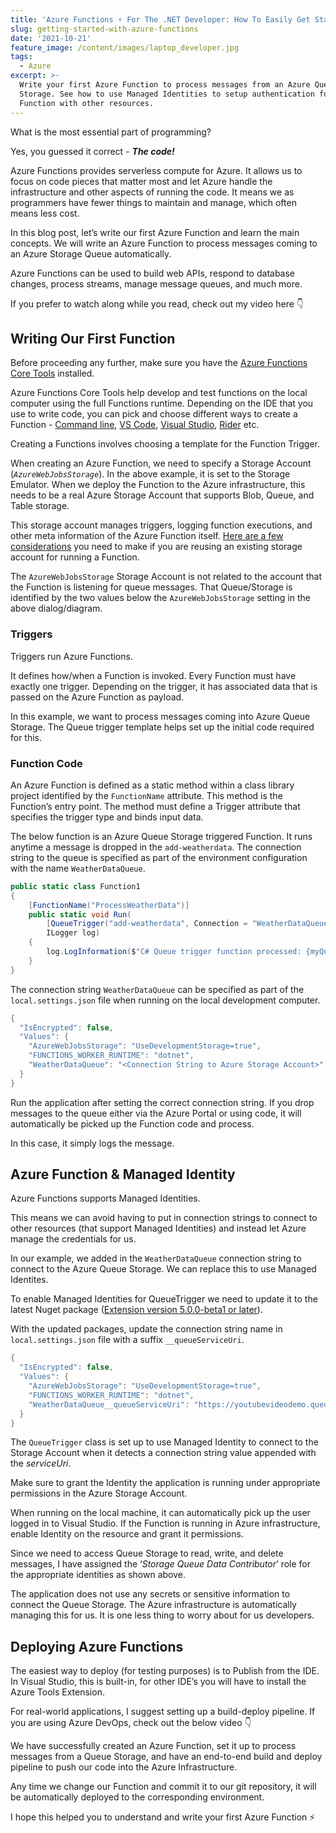 ```yaml
---
title: 'Azure Functions ⚡ For The .NET Developer: How To Easily Get Started'
slug: getting-started-with-azure-functions
date: '2021-10-21'
feature_image: /content/images/laptop_developer.jpg
tags:
  - Azure
excerpt: >-
  Write your first Azure Function to process messages from an Azure Queue
  Storage. See how to use Managed Identities to setup authentication for Azure
  Function with other resources.
---
```

What is the most essential part of programming?

Yes, you guessed it correct - _**The code!**_

Azure Functions provides serverless compute for Azure. It allows us to focus on code pieces that matter most and let Azure handle the infrastructure and other aspects of running the code. It means we as programmers have fewer things to maintain and manage, which often means less cost.

In this blog post, let’s write our first Azure Function and learn the main concepts. We will write an Azure Function to process messages coming to an Azure Storage Queue automatically.

Azure Functions can be used to build web APIs, respond to database changes, process streams, manage message queues, and much more.

If you prefer to watch along while you read, check out my video here 👇

<EmbedCard src="https://www.youtube.com/embed/27OUTVdK2_0" />

## Writing Our First Function

Before proceeding any further, make sure you have the [Azure Functions Core Tools](https://docs.microsoft.com/en-us/azure/azure-functions/functions-run-local?WT.mc_id=AZ-MVP-5003875) installed.

Azure Functions Core Tools help develop and test functions on the local computer using the full Functions runtime. Depending on the IDE that you use to write code, you can pick and choose different ways to create a Function - [Command line](https://docs.microsoft.com/en-us/azure/azure-functions/create-first-function-cli-csharp?WT.mc_id=AZ-MVP-5003875), [VS Code](https://docs.microsoft.com/en-us/azure/azure-functions/create-first-function-vs-code-csharp?WT.mc_id=AZ-MVP-5003875), [Visual Studio](https://docs.microsoft.com/en-us/azure/azure-functions/functions-create-your-first-function-visual-studio?WT.mc_id=AZ-MVP-5003875), [Rider](https://blog.jetbrains.com/dotnet/2019/05/09/building-azure-functions-sql-database-improvements-azure-toolkit-rider-2019-1/) etc.

Creating a Functions involves choosing a template for the Function Trigger.

<ImageCard src="/content/images/azure_function_create_new.jpg" alt="Visual Studio Azure Function Template" />

When creating an Azure Function, we need to specify a Storage Account (_`AzureWebJobsStorage`_). In the above example, it is set to the Storage Emulator. When we deploy the Function to the Azure infrastructure, this needs to be a real Azure Storage Account that supports Blob, Queue, and Table storage.

This storage account manages triggers, logging function executions, and other meta information of the Azure Function itself. [Here are a few considerations](https://docs.microsoft.com/en-us/azure/azure-functions/storage-considerations?WT.mc_id=AZ-MVP-5003875) you need to make if you are reusing an existing storage account for running a Function.

The `AzureWebJobsStorage` Storage Account is not related to the account that the Function is listening for queue messages. That Queue/Storage is identified by the two values below the `AzureWebJobsStorage` setting in the above dialog/diagram.

### Triggers

Triggers run Azure Functions.

It defines how/when a Function is invoked. Every Function must have exactly one trigger. Depending on the trigger, it has associated data that is passed on the Azure Function as payload.

In this example, we want to process messages coming into Azure Queue Storage. The Queue trigger template helps set up the initial code required for this.

### Function Code

An Azure Function is defined as a static method within a class library project identified by the `FunctionName` attribute. This method is the Function’s entry point. The method must define a Trigger attribute that specifies the trigger type and binds input data.

The below function is an Azure Queue Storage triggered Function. It runs anytime a message is dropped in the `add-weatherdata`. The connection string to the queue is specified as part of the environment configuration with the name `WeatherDataQueue`.

```csharp
public static class Function1
{
    [FunctionName("ProcessWeatherData")]
    public static void Run(
        [QueueTrigger("add-weatherdata", Connection = "WeatherDataQueue")]string myQueueItem, 
        ILogger log)
    {
        log.LogInformation($"C# Queue trigger function processed: {myQueueItem}");
    }
}

```

The connection string `WeatherDataQueue` can be specified as part of the `local.settings.json` file when running on the local development computer.

```csharp
{
  "IsEncrypted": false,
  "Values": {
    "AzureWebJobsStorage": "UseDevelopmentStorage=true",
    "FUNCTIONS_WORKER_RUNTIME": "dotnet",
    "WeatherDataQueue": "<Connection String to Azure Storage Account>"
  }
}

```

Run the application after setting the correct connection string. If you drop messages to the queue either via the Azure Portal or using code, it will automatically be picked up the Function code and process.

In this case, it simply logs the message.

<ImageCard src="/content/images/azure_function_processing.jpg" alt="Azure Function Local Application Console" />

## Azure Function & Managed Identity

Azure Functions supports Managed Identities.

This means we can avoid having to put in connection strings to connect to other resources (that support Managed Identities) and instead let Azure manage the credentials for us.

<BookmarkCard href="/blog/defaultazurecredential-from-azure-sdk" title="DefaultAzureCredential: Unifying How We Get Azure AD Token" description="Azure Identity library provides Azure Active Directory token authentication support across the Azure SDK" icon="/favicon.ico" />

In our example, we added in the `WeatherDataQueue` connection string to connect to the Azure Queue Storage. We can replace this to use Managed Identites.

To enable Managed Identities for QueueTrigger we need to update it to the latest Nuget package ([Extension version 5.0.0-beta1 or later](https://docs.microsoft.com/en-us/azure/azure-functions/functions-bindings-storage-queue?WT.mc_id=AZ-MVP-5003875#storage-extension-5x-and-higher)).

With the updated packages, update the connection string name in `local.settings.json` file with a suffix `__queueServiceUri`.

```csharp
{
  "IsEncrypted": false,
  "Values": {
    "AzureWebJobsStorage": "UseDevelopmentStorage=true",
    "FUNCTIONS_WORKER_RUNTIME": "dotnet",
    "WeatherDataQueue__queueServiceUri": "https://youtubevideodemo.queue.core.windows.net/"
  }
}

```

The `QueueTrigger` class is set up to use Managed Identity to connect to the Storage Account when it detects a connection string value appended with the _serviceUri_.

Make sure to grant the Identity the application is running under appropriate permissions in the Azure Storage Account.

When running on the local machine, it can automatically pick up the user logged in to Visual Studio. If the Function is running in Azure infrastructure, enable Identity on the resource and grant it permissions.

<ImageCard src="/content/images/azure_function_iam_role_assignments.jpg" alt="Azure Function Role Assignment For Managed Identity" />

Since we need to access Queue Storage to read, write, and delete messages, I have assigned the ‘_Storage Queue Data Contributor_’ role for the appropriate identities as shown above.

The application does not use any secrets or sensitive information to connect the Queue Storage. The Azure infrastructure is automatically managing this for us. It is one less thing to worry about for us developers.

## Deploying Azure Functions

The easiest way to deploy (for testing purposes) is to Publish from the IDE. In Visual Studio, this is built-in, for other IDE’s you will have to install the Azure Tools Extension.

<ImageCard src="/content/images/azure_function_publish_visual_studio.jpg" alt="Deploy Azure Function From Visual Studio" />

For real-world applications, I suggest setting up a build-deploy pipeline. If you are using Azure DevOps, check out the below video 👇

<EmbedCard src="https://www.youtube.com/embed/_cOckpopDkY" />

We have successfully created an Azure Function, set it up to process messages from a Queue Storage, and have an end-to-end build and deploy pipeline to push our code into the Azure Infrastructure.

Any time we change our Function and commit it to our git repository, it will be automatically deployed to the corresponding environment.

I hope this helped you to understand and write your first Azure Function ⚡
